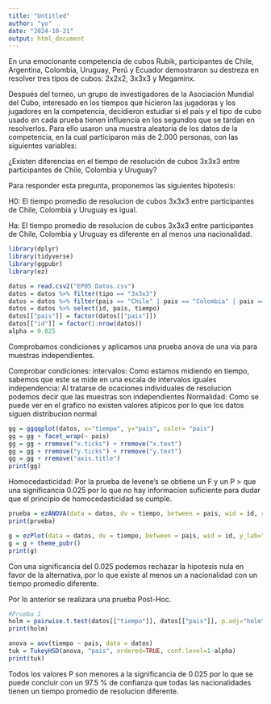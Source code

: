 ```yaml
---
title: "Untitled"
author: "yo"
date: "2024-10-21"
output: html_document
---
```

En una emocionante competencia de cubos Rubik, participantes de Chile, Argentina, Colombia, Uruguay, Perú y Ecuador demostraron su destreza en resolver tres tipos de cubos: 2x2x2, 3x3x3 y Megaminx.

Después del torneo, un grupo de investigadores de la Asociación Mundial del Cubo, interesado en los tiempos que hicieron las jugadoras y los jugadores en la competencia, decidieron estudiar si el país y el tipo de cubo usado en cada prueba tienen influencia en los segundos que se tardan en resolverlos. Para ello usaron una muestra aleatoria de los datos de la competencia, en la cual participaron más de 2.000 personas, con las siguientes variables:

¿Existen diferencias en el tiempo de resolución de cubos 3x3x3 entre participantes de Chile, Colombia y Uruguay?

Para responder esta pregunta, proponemos las siguientes hipotesis:

H0: El tiempo promedio de resolucion de cubos 3x3x3 entre participantes de Chile, Colombia y Uruguay es igual.

Ha: El tiempo promedio de resolucion de cubos 3x3x3 entre participantes de Chile, Colombia y Uruguay es diferente en al menos una nacionalidad.

```r
library(dplyr)
library(tidyverse)
library(ggpubr)
library(ez)
```

```r
datos = read.csv2("EP05 Datos.csv")
datos = datos %>% filter(tipo == "3x3x3")
datos = datos %>% filter(pais == "Chile" | pais == "Colombia" | pais == "Uruguay")
datos = datos %>% select(id, pais, tiempo)
datos[["pais"]] = factor(datos[["pais"]])
datos[["id"]] = factor(1:nrow(datos))
alpha = 0.025
```

Comprobamos condiciones y aplicamos una prueba anova de una via para muestras independientes.

Comprobar condiciones:
intervalos: Como estamos midiendo en tiempo, sabemos que este se mide en una escala de intervalos iguales
independencia: Al tratarse de ocaciones individuales de resolucion podemos decir que las muestras son independientes
Normalidad: Como se puede ver en el grafico no existen valores atipicos por lo que los datos siguen distribucion normal
```r
gg = ggqqplot(datos, x="tiempo", y="pais", color= "pais")
gg = gg + facet_wrap(~ pais)
gg = gg + rremove("x.ticks") + rremove("x.text")
gg = gg + rremove("y.ticks") + rremove("y.text")
gg = gg + rremove("axis.title")
print(gg)
```

Homocedasticidad: Por la prueba de levene's se obtiene un F y un P > que una significancia 0.025 por lo que no hay informacion suficiente para dudar que el principio de homocedasticidad se cumple.
```r
prueba = ezANOVA(data = datos, dv = tiempo, between = pais, wid = id, return_aov = TRUE)
print(prueba)
```

```r
g = ezPlot(data = datos, dv = tiempo, between = pais, wid = id, y_lab="Tiempo promedio de resolucion [s]", x = pais)
g = g + theme_pubr()
print(g)
```

Con una significancia del 0.025 podemos rechazar la hipotesis nula en favor de la alternativa, por lo que existe al menos un a nacionalidad con un tiempo promedio diferente.

Por lo anterior se realizara una prueba Post-Hoc.

```r
#Prueba 1
holm = pairwise.t.test(datos[["tiempo"]], datos[["pais"]], p.adj="holm", pool.sd=TRUE, paired=FALSE, conf.level=1-alpha)
print(holm)
```

```r
anova = aov(tiempo ~ pais, data = datos)
tuk = TukeyHSD(anova, "pais", ordered=TRUE, conf.level=1-alpha)
print(tuk)
```

Todos los valores P son menores a la significancia de 0.025 por lo que se puede concluir con un 97.5 % de confianza que todas las nacionalidades tienen un tiempo promedio de resolucion diferente.